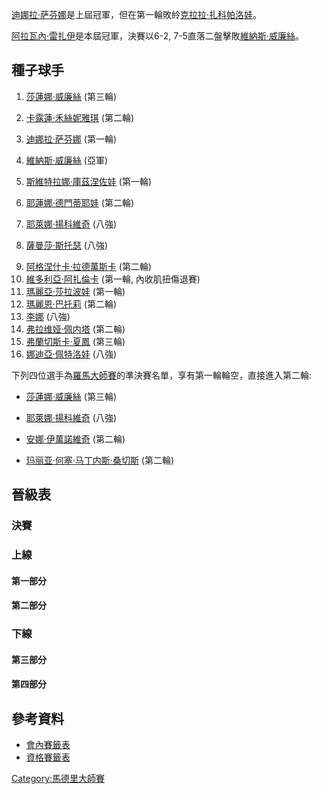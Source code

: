 {{noteTA|G1=Tennis
|1=zh-hans:圈;zh-hant:輪
|2=zh-hans:半区;zh-hant:半部;
|3=zh-hans:半决赛;zh-hk:準決賽;zh-tw:四強;
|4=zh-hans:半準决赛;zh-hk:半準決賽;zh-tw:八強;
}}

{{TennisEvents|2010|馬德里公開賽|
| defchamp = {{flagicon|RUS}} [[迪娜拉·萨芬娜|迪娜拉·萨芬娜]]
| champ = {{flagicon|FRA}} [[阿拉瓦內·雷扎伊|阿拉瓦內·雷扎伊]]
| runner = {{flagicon|USA}} [[維納斯·威廉絲|維納斯·威廉絲]]
| score = 6-2, 7-5
}}

{{main|2010年馬德里大師賽}}

[[迪娜拉·萨芬娜|迪娜拉·萨芬娜]]是上屆冠軍，但在第一輪敗紷[[克拉拉·扎科帕洛娃|克拉拉·扎科帕洛娃]]。

[[阿拉瓦內·雷扎伊|阿拉瓦內·雷扎伊]]是本屆冠軍，決賽以6-2, 7-5直落二盤擊敗[[維納斯·威廉絲|維納斯·威廉絲]]。

==種子球手==

{{col-begin}}
{{col-2}}
# {{flagicon|USA}} [[莎蓮娜·威廉絲|莎蓮娜·威廉絲]] (第三輪)
# {{flagicon|DEN}} [[卡露蓮·禾絲妮雅琪|卡露蓮·禾絲妮雅琪]] (第二輪)
# {{flagicon|RUS}} [[迪娜拉·萨芬娜|迪娜拉·萨芬娜]] (第一輪)
# {{flagicon|USA}} [[維納斯·威廉絲|維納斯·威廉絲]] (亞軍)
# {{flagicon|RUS}} [[斯維特拉娜·庫茲涅佐娃|斯維特拉娜·庫茲涅佐娃]] (第一輪)
# {{flagicon|RUS}} [[耶蓮娜·德門蒂耶娃|耶蓮娜·德門蒂耶娃]] (第二輪)
# {{flagicon|SRB}} [[耶萊娜·揚科維奇|耶萊娜·揚科維奇]] (八強)
# {{flagicon|AUS}} [[薩曼莎·斯托瑟|薩曼莎·斯托瑟]] (八強)
{{col-2}}
<ol start="9">
<li> {{flagicon|POL}} [[阿格涅什卡·拉德萬斯卡|阿格涅什卡·拉德萬斯卡]] (第二輪)
<li> {{flagicon|BLR}} [[維多利亞·阿扎倫卡|維多利亞·阿扎倫卡]] (第一輪, 內收肌扭傷退賽)
<li> {{flagicon|RUS}} [[瑪麗亞·莎拉波娃|瑪麗亞·莎拉波娃]] (第一輪)
<li> {{flagicon|FRA}} [[瑪麗恩·巴托莉|瑪麗恩·巴托莉]] (第二輪)
<li> {{flagicon|CHN}} [[李娜_(网球运动员)|李娜]] (八強)
<li> {{flagicon|ITA}} [[弗拉维娅·佩内塔|弗拉维娅·佩内塔]] (第二輪)
<li> {{flagicon|ITA}} [[弗蘭切斯卡·夏鳳|弗蘭切斯卡·夏鳳]] (第三輪)
<li> {{flagicon|RUS}} [[娜迪亞·佩特洛娃|娜迪亞·佩特洛娃]] (八強)
</ol>
{{col-end}}

下列四位選手為[[2010年羅馬大師賽|羅馬大師賽]]的準決賽名單，享有第一輪輪空，直接進入第二輪:
* {{flagicon|USA}} [[莎蓮娜·威廉絲|莎蓮娜·威廉絲]] (第三輪)
* {{flagicon|SRB}} [[耶萊娜·揚科維奇|耶萊娜·揚科維奇]] (八強)
* {{flagicon|SRB}} [[安娜·伊萬諾維奇|安娜·伊萬諾維奇]] (第二輪)
* {{flagicon|ESP}} [[玛丽亚·何塞·马丁内斯·桑切斯|玛丽亚·何塞·马丁内斯·桑切斯]] (第二輪)

==晉級表==
{{Draw key}}
===決賽===
{{8TeamBracket-Tennis3
| RD1=八強
| RD2=四強
| RD3=決賽

| team-width=175

| RD1-seed1=16
| RD1-team1={{flagicon|RUS}} [[娜迪亞·佩特洛娃|佩特洛娃]]
| RD1-score1-1=1
| RD1-score1-2='''6
| RD1-score1-3=4
| RD1-seed2= 
| RD1-team2={{flagicon|CZE}} '''[[露絲·莎法洛法|莎法洛法]]
| RD1-score2-1='''6
| RD1-score2-2=1
| RD1-score2-3='''6

| RD1-seed3= 
| RD1-team3='''{{flagicon|FRA}} [[阿拉瓦內·雷扎伊|雷扎伊]]
| RD1-score3-1='''7
| RD1-score3-2='''6
| RD1-score3-3= 
| RD1-seed4=7
| RD1-team4={{flagicon|SRB}} [[耶萊娜·揚科維奇|揚科維奇]]
| RD1-score4-1=5
| RD1-score4-2=4
| RD1-score4-3= 

| RD1-seed5=8
| RD1-team5={{flagicon|AUS}} [[薩曼莎·斯托瑟|斯托瑟]]
| RD1-score5-1=3
| RD1-score5-2=3
| RD1-score5-3= 
| RD1-seed6=4
| RD1-team6={{flagicon|USA}} '''[[維納斯·威廉絲|V 威廉絲]]
| RD1-score6-1='''6
| RD1-score6-2='''6
| RD1-score6-3= 

| RD1-seed7= 
| RD1-team7={{flagicon|ISR}} '''[[莎哈爾·佩爾|佩爾]]
| RD1-score7-1='''6
| RD1-score7-2=3
| RD1-score7-3='''6
| RD1-seed8=13
| RD1-team8={{flagicon|CHN}} [[李娜_(网球运动员)|李娜]]
| RD1-score8-1=4
| RD1-score8-2='''6
| RD1-score8-3=4

| RD2-seed1= 
| RD2-team1={{flagicon|CZE}} [[露絲·莎法洛法|莎法洛法]]
| RD2-score1-1=1
| RD2-score1-2=r
| RD2-score1-3= 
| RD2-seed2= 
| RD2-team2='''{{flagicon|FRA}} [[阿拉瓦內·雷扎伊|雷扎伊]]
| RD2-score2-1='''6
| RD2-score2-2= 
| RD2-score2-3= 

| RD2-seed3=4
| RD2-team3={{flagicon|USA}} '''[[維納斯·威廉絲|V 威廉絲]]
| RD2-score3-1='''6
| RD2-score3-2='''6
| RD2-score3-3= 
| RD2-seed4= 
| RD2-team4={{flagicon|ISR}} [[莎哈爾·佩爾|佩爾]]
| RD2-score4-1=3
| RD2-score4-2=0
| RD2-score4-3= 

| RD3-seed1= 
| RD3-team1='''{{flagicon|FRA}} [[阿拉瓦內·雷扎伊|雷扎伊]]
| RD3-score1-1='''6
| RD3-score1-2='''7
| RD3-score1-3= 
| RD3-seed2=4
| RD3-team2={{flagicon|USA}} [[維納斯·威廉絲|V 威廉絲]]
| RD3-score2-1=2
| RD3-score2-2=5
| RD3-score2-3= 
}}

===上線===
====第一部分====
{{16TeamBracket-Compact-Tennis3-Byes
| RD1=第一輪
| RD2=第二輪
| RD3=第三輪
| RD4=八強

| RD1-seed03= 
| RD1-team03='''{{flagicon|RUS}} [[菲娜·杜舒芬娜|杜舒芬娜]]
| RD1-score03-1='''6
| RD1-score03-2='''6
| RD1-score03-3= 
| RD1-seed04=Q
| RD1-team04={{flagicon|BEL}} [[Kirsten_Flipkens|K Flipkens]]
| RD1-score04-1=2
| RD1-score04-2=1
| RD1-score04-3= 

| RD1-seed05= 
| RD1-team05='''{{flagicon|RUS}} [[安娜斯塔西亞·帕夫柳琴科娃|帕夫柳琴科娃]]
| RD1-score05-1='''6
| RD1-score05-2='''7
| RD1-score05-3= 
| RD1-seed06= 
| RD1-team06={{flagicon|SVK}} [[達妮埃拉·漢圖霍娃|漢圖霍娃]]
| RD1-score06-1=4
| RD1-score06-2=6<sup>2</sup>
| RD1-score06-3= 

| RD1-seed07= 
| RD1-team07={{flagicon|RUS}} [[艾蓮娜·費絲蓮娜|費絲蓮娜]]
| RD1-score07-1='''6
| RD1-score07-2=2
| RD1-score07-3=3
| RD1-seed08=16
| RD1-team08={{flagicon|RUS}} '''[[娜迪亞·佩特洛娃|佩特洛娃]]'''
| RD1-score08-1=4
| RD1-score08-2='''6
| RD1-score08-3='''6

| RD1-seed09=11
| RD1-team09={{flagicon|RUS}} [[瑪麗亞·莎拉波娃|莎拉波娃]]
| RD1-score09-1=4
| RD1-score09-2=3
| RD1-score09-3= 
| RD1-seed10= 
| RD1-team10={{flagicon|CZE}} '''[[露絲·莎法洛法|莎法洛法]]
| RD1-score10-1='''6
| RD1-score10-2='''6
| RD1-score10-3= 

| RD1-seed11= 
| RD1-team11={{flagicon|BLR}} '''[[Olga_Govortsova|O Govortsova]]
| RD1-score11-1='''7
| RD1-score11-2='''6
| RD1-score11-3= 
| RD1-seed12=LL
| RD1-team12={{flagicon|ITA}} [[塔蒂亞娜·加爾賓|加爾賓]]
| RD1-score12-1=5
| RD1-score12-2=2
| RD1-score12-3= 

| RD1-seed13= 
| RD1-team13='''{{flagicon|ROU}} [[Alexandra_Dulgheru|A Dulgheru]]
| RD1-score13-1='''6
| RD1-score13-2= 
| RD1-score13-3= 
| RD1-seed14= 
| RD1-team14={{flagicon|HUN}} [[Melinda_Czink|M Czink]]
| RD1-score14-1=1
| RD1-score14-2=r
| RD1-score14-3= 

| RD1-seed15= 
| RD1-team15={{flagicon|CAN}} [[雅歷珊查·禾絲妮雅克|禾絲妮雅克]]
| RD1-score15-1=0
| RD1-score15-2=1
| RD1-score15-3= 
| RD1-seed16=6
| RD1-team16={{flagicon|RUS}} '''[[耶蓮娜·德門蒂耶娃|德門蒂耶娃]]
| RD1-score16-1='''6
| RD1-score16-2='''6
| RD1-score16-3= 

| RD2-seed01=1
| RD2-team01={{flagicon|USA}} '''[[莎蓮娜·威廉絲|S 威廉絲]]
| RD2-score01-1=6<sup>2</sup>
| RD2-score01-2='''7
| RD2-score01-3='''7
| RD2-seed02= 
| RD2-team02={{flagicon|RUS}} [[菲娜·杜舒芬娜|杜舒芬娜]]
| RD2-score02-1='''7
| RD2-score02-2=6<sup>5</sup>
| RD2-score02-3=6<sup>5</sup>

| RD2-seed03= 
| RD2-team03={{flagicon|RUS}} [[安娜斯塔西亞·帕夫柳琴科娃|帕夫柳琴科娃]]
| RD2-score03-1=2
| RD2-score03-2=5
| RD2-score03-3= 
| RD2-seed04=16
| RD2-team04={{flagicon|RUS}} '''[[娜迪亞·佩特洛娃|佩特洛娃]]
| RD2-score04-1='''6
| RD2-score04-2='''7
| RD2-score04-3= 

| RD2-seed05= 
| RD2-team05={{flagicon|CZE}} '''[[露絲·莎法洛法|莎法洛法]]
| RD2-score05-1=4
| RD2-score05-2='''6
| RD2-score05-3='''7
| RD2-seed06= 
| RD2-team06={{flagicon|BLR}} [[Olga_Govortsova|O Govortsova]]
| RD2-score06-1='''6
| RD2-score06-2=2
| RD2-score06-3=5

| RD2-seed07= 
| RD2-team07='''{{flagicon|ROU}} [[Alexandra_Dulgheru|A Dulgheru]]
| RD2-score07-1='''6
| RD2-score07-2=3
| RD2-score07-3='''7
| RD2-seed08=6
| RD2-team08={{flagicon|RUS}} [[耶蓮娜·德門蒂耶娃|德門蒂耶娃]]
| RD2-score08-1=1
| RD2-score08-2='''6
| RD2-score08-3=5

| RD3-seed01=1
| RD3-team01={{flagicon|USA}} [[莎蓮娜·威廉絲|S 威廉絲]]
| RD3-score01-1='''6
| RD3-score01-2=2
| RD3-score01-3=3
| RD3-seed02=16
| RD3-team02={{flagicon|RUS}} '''[[娜迪亞·佩特洛娃|佩特洛娃]]
| RD3-score02-1=4
| RD3-score02-2='''6
| RD3-score02-3='''6

| RD3-seed03= 
| RD3-team03={{flagicon|CZE}} '''[[露絲·莎法洛法|莎法洛法]]
| RD3-score03-1=6<sup>4</sup>
| RD3-score03-2='''6
| RD3-score03-3='''7
| RD3-seed04= 
| RD3-team04={{flagicon|ROU}} [[Alexandra_Dulgheru|A Dulgheru]]
| RD3-score04-1='''7
| RD3-score04-2=1
| RD3-score04-3=6<sup>6</sup>

| RD4-seed01=16
| RD4-team01={{flagicon|RUS}} [[娜迪亞·佩特洛娃|佩特洛娃]]
| RD4-score01-1=1
| RD4-score01-2='''6
| RD4-score01-3=4
| RD4-seed02= 
| RD4-team02={{flagicon|CZE}} '''[[露絲·莎法洛法|莎法洛法]]
| RD4-score02-1='''6
| RD4-score02-2=1
| RD4-score02-3='''6
}}

====第二部分====
{{16TeamBracket-Compact-Tennis3-Byes
| RD1=第一輪
| RD2=第二輪
| RD3=第三輪
| RD4=八強

| RD1-seed01=3
| RD1-team01={{flagicon|RUS}} [[迪娜拉·萨芬娜|萨芬娜]]
| RD1-score01-1=6<sup>1</sup>
| RD1-score01-2=6<sup>3</sup>
| RD1-score01-3= 
| RD1-seed02=Q
| RD1-team02={{flagicon|CZE}} '''[[克拉拉·扎科帕洛娃|扎科帕洛娃]]'''
| RD1-score02-1='''7
| RD1-score02-2='''7
| RD1-score02-3= 

| RD1-seed03= 
| RD1-team03={{flagicon|BEL}} [[賈斯汀·海寧|海寧]]
| RD1-score03-1='''6
| RD1-score03-2=5
| RD1-score03-3=0
| RD1-seed04= 
| RD1-team04={{flagicon|FRA}} '''[[阿拉瓦內·雷扎伊|雷扎伊]]
| RD1-score04-1=4
| RD1-score04-2='''7
| RD1-score04-3='''6

| RD1-seed05= 
| RD1-team05={{flagicon|GER}} '''[[Andrea_Petkovic|A Petkovic]]'''
| RD1-score05-1=6<sup>3</sup>
| RD1-score05-2='''6
| RD1-score05-3='''7
| RD1-seed06= 
| RD1-team06={{flagicon|ITA}} [[Sara_Errani|S Errani]]
| RD1-score06-1='''7
| RD1-score06-2=1
| RD1-score06-3=5

| RD1-seed07= 
| RD1-team07={{flagicon|ROU}} [[Sorana_Cîrstea|S Cîrstea]]
| RD1-score07-1=1
| RD1-score07-2='''6
| RD1-score07-3=1
| RD1-seed08=14
| RD1-team08={{flagicon|ITA}} '''[[弗拉维娅·佩内塔|佩内塔]]
| RD1-score08-1='''6
| RD1-score08-2=1
| RD1-score08-3='''6

| RD1-seed09=12
| RD1-team09={{flagicon|FRA}} '''[[瑪麗恩·巴托莉|巴托莉]]
| RD1-score09-1=3
| RD1-score09-2='''6
| RD1-score09-3='''6
| RD1-seed10= 
| RD1-team10={{flagicon|SLO}} [[Polona_Hercog|P Hercog]]
| RD1-score10-1='''6
| RD1-score10-2=4
| RD1-score10-3=4

| RD1-seed11= 
| RD1-team11={{flagicon|CHN}} [[鄭潔|鄭]]
| RD1-score11-1='''6
| RD1-score11-2=3
| RD1-score11-3=2
| RD1-seed12= 
| RD1-team12={{nowrap|{{flagicon|ESP}} '''[[安娜貝爾·梅迪娜·加里格斯|梅迪娜·加里格斯]]}}
| RD1-score12-1=3
| RD1-score12-2='''6
| RD1-score12-3='''6

| RD2-seed01=Q
| RD2-team01={{flagicon|CZE}} [[克拉拉·扎科帕洛娃|扎科帕洛娃]]
| RD2-score01-1=3
| RD2-score01-2=5
| RD2-score01-3= 
| RD2-seed02= 
| RD2-team02={{flagicon|FRA}} '''[[阿拉瓦內·雷扎伊|雷扎伊]]
| RD2-score02-1='''6
| RD2-score02-2='''7
| RD2-score02-3= 

| RD2-seed03= 
| RD2-team03={{flagicon|GER}} '''[[Andrea_Petkovic|A Petkovic]]
| RD2-score03-1='''7
| RD2-score03-2='''6
| RD2-score03-3= 
| RD2-seed04=14
| RD2-team04={{flagicon|ITA}} [[弗拉维娅·佩内塔|佩内塔]]
| RD2-score04-1=6<sup>3</sup>
| RD2-score04-2=3
| RD2-score04-3= 

| RD2-seed05=12
| RD2-team05={{flagicon|FRA}} [[瑪麗恩·巴托莉|巴托莉]]
| RD2-score05-1=2
| RD2-score05-2=0
| RD2-score05-3= 
| RD2-seed06= 
| RD2-team06={{nowrap|{{flagicon|ESP}} '''[[安娜貝爾·梅迪娜·加里格斯|梅迪娜·加里格斯]]}}
| RD2-score06-1='''6
| RD2-score06-2='''6
| RD2-score06-3= 

| RD2-seed07=WC
| RD2-team07={{flagicon|SRB}} [[安娜·伊萬諾維奇|伊萬諾維奇]]
| RD2-score07-1='''6
| RD2-score07-2=4
| RD2-score07-3=1
| RD2-seed08=7
| RD2-team08={{flagicon|SRB}} '''[[耶萊娜·揚科維奇|揚科維奇]] 
| RD2-score08-1=4
| RD2-score08-2='''6
| RD2-score08-3='''6

| RD3-seed01= 
| RD3-team01={{flagicon|FRA}} '''[[阿拉瓦內·雷扎伊|雷扎伊]]
| RD3-score01-1='''6
| RD3-score01-2='''7
| RD3-score01-3= 
| RD3-seed02= 
| RD3-team02={{flagicon|GER}} [[Andrea_Petkovic|A Petkovic]]
| RD3-score02-1=4
| RD3-score02-2=6<sup>8</sup>
| RD3-score02-3= 

| RD3-seed03= 
| RD3-team03={{nowrap|{{flagicon|ESP}} [[安娜貝爾·梅迪娜·加里格斯|梅迪娜·加里格斯]]}}
| RD3-score03-1=2
| RD3-score03-2=0
| RD3-score03-3= 
| RD3-seed04=7
| RD3-team04={{flagicon|SRB}} '''[[耶萊娜·揚科維奇|揚科維奇]]
| RD3-score04-1='''6
| RD3-score04-2='''6
| RD3-score04-3= 

| RD4-seed01= 
| RD4-team01={{flagicon|FRA}} '''[[阿拉瓦內·雷扎伊|雷扎伊]]
| RD4-score01-1='''7
| RD4-score01-2='''6
| RD4-score01-3= 
| RD4-seed02=7
| RD4-team02={{flagicon|SRB}} [[耶萊娜·揚科維奇|揚科維奇]]
| RD4-score02-1=5
| RD4-score02-2=4
| RD4-score02-3= 
}}

===下線===
====第三部分====
{{16TeamBracket-Compact-Tennis3-Byes
| RD1=第一輪
| RD2=第二輪
| RD3=第三輪
| RD4=八強

| RD1-seed01=8
| RD1-team01={{flagicon|AUS}} '''[[薩曼莎·斯托瑟|斯托瑟]]
| RD1-score01-1='''7
| RD1-score01-2='''7
| RD1-score01-3= 
| RD1-seed02= 
| RD1-team02={{flagicon|ARG}} [[姬絲拉·杜高|杜高]]
| RD1-score02-1=6<sup>3</sup>
| RD1-score02-2=5
| RD1-score02-3= 

| RD1-seed05= 
| RD1-team05={{flagicon|HUN}} [[扎维·阿格妮斯|阿格妮斯]]
| RD1-score05-1=2
| RD1-score05-2=r
| RD1-score05-3= 
| RD1-seed06= 
| RD1-team06={{flagicon|SUI}} '''[[帕蒂·施尼德|施尼德]]
| RD1-score06-1=5
| RD1-score06-2= 
| RD1-score06-3= 

| RD1-seed07= 
| RD1-team07={{flagicon|RUS}} [[玛丽亚·基里连科|基里连科]]
| RD1-score07-1=2
| RD1-score07-2=2
| RD1-score07-3= 
| RD1-seed08=9
| RD1-team08='''{{flagicon|POL}} [[阿格涅什卡·拉德萬斯卡|拉德萬斯卡]]
| RD1-score08-1='''6
| RD1-score08-2='''6
| RD1-score08-3= 

| RD1-seed09=15
| RD1-team09={{flagicon|ITA}} '''[[弗蘭切斯卡·夏鳳|夏鳳]]
| RD1-score09-1='''6
| RD1-score09-2='''6
| RD1-score09-3= 
| RD1-seed10=Q
| RD1-team10={{flagicon|FRA}} [[阿丽泽·科奈|科奈]]
| RD1-score10-1=2
| RD1-score10-2=2
| RD1-score10-3= 

| RD1-seed11= 
| RD1-team11={{flagicon|KAZ}} [[Yaroslava_Shvedova|Y Shvedova]]
| RD1-score11-1=4
| RD1-score11-2='''6
| RD1-score11-3=3
| RD1-seed12=WC
| RD1-team12='''{{flagicon|AUT}} [[西比爾·巴默爾|巴默爾]]
| RD1-score12-1='''6
| RD1-score12-2=3
| RD1-score12-3='''6

| RD1-seed13= 
| RD1-team13='''{{flagicon|RUS}} [[薇拉·兹沃纳列娃|兹沃纳列娃]]
| RD1-score13-1='''6
| RD1-score13-2='''6
| RD1-score13-3= 
| RD1-seed14= 
| RD1-team14={{flagicon|USA}} [[梅蘭妮·歐丁|歐丁]]
| RD1-score14-1=3
| RD1-score14-2=4
| RD1-score14-3= 

| RD1-seed15=Q
| RD1-team15={{flagicon|SUI}} [[Stefanie_Vögele|S Vögele]]
| RD1-score15-1=4
| RD1-score15-2=2
| RD1-score15-3= 
| RD1-seed16=4
| RD1-team16={{flagicon|USA}} '''[[維納斯·威廉絲|V 威廉絲]]
| RD1-score16-1='''6
| RD1-score16-2='''6
| RD1-score16-3= 

| RD2-seed01=8
| RD2-team01={{flagicon|AUS}} '''[[薩曼莎·斯托瑟|斯托瑟]]
| RD2-score01-1='''7
| RD2-score01-2='''6
| RD2-score01-3= 
| RD2-seed02= 
| RD2-team02={{Nowrap|{{flagicon|ESP}} [[玛丽亚·何塞·马丁内斯·桑切斯|马丁内斯·桑切斯]]}}
| RD2-score02-1=6<sup>2</sup>
| RD2-score02-2=4
| RD2-score02-3= 

| RD2-seed03= 
| RD2-team03={{flagicon|SUI}} '''[[帕蒂·施尼德|施尼德]]
| RD2-score03-1=3
| RD2-score03-2='''6
| RD2-score03-3='''6
| RD2-seed04=9
| RD2-team04={{flagicon|POL}} [[阿格涅什卡·拉德萬斯卡|拉德萬斯卡]]
| RD2-score04-1='''6
| RD2-score04-2=4
| RD2-score04-3=4

| RD2-seed05=15
| RD2-team05={{flagicon|ITA}} '''[[弗蘭切斯卡·夏鳳|夏鳳]]
| RD2-score05-1='''6
| RD2-score05-2='''6
| RD2-score05-3= 
| RD2-seed06=WC
| RD2-team06={{flagicon|AUT}} [[西比爾·巴默爾|巴默爾]]
| RD2-score06-1=2
| RD2-score06-2=1
| RD2-score06-3= 

| RD2-seed07= 
| RD2-team07={{flagicon|RUS}} [[薇拉·兹沃纳列娃|兹沃纳列娃]]
| RD2-score07-1=5
| RD2-score07-2=3
| RD2-score07-3= 
| RD2-seed08=4
| RD2-team08={{flagicon|USA}} '''[[維納斯·威廉絲|V 威廉絲]]'''
| RD2-score08-1='''7
| RD2-score08-2='''6
| RD2-score08-3= 

| RD3-seed01=8
| RD3-team01={{flagicon|AUS}} '''[[薩曼莎·斯托瑟|斯托瑟]]'''
| RD3-score01-1='''7
| RD3-score01-2='''6
| RD3-score01-3= 
| RD3-seed02= 
| RD3-team02={{flagicon|SUI}} [[帕蒂·施尼德|施尼德]]
| RD3-score02-1=6<sup>3</sup>
| RD3-score02-2=2
| RD3-score02-3= 

| RD3-seed03=15
| RD3-team03={{flagicon|ITA}} [[弗蘭切斯卡·夏鳳|夏鳳]]
| RD3-score03-1='''6
| RD3-score03-2=1
| RD3-score03-3=2
| RD3-seed04=4
| RD3-team04={{flagicon|USA}} '''[[維納斯·威廉絲|V 威廉絲]]
| RD3-score04-1=3
| RD3-score04-2='''6
| RD3-score04-3='''6

| RD4-seed01=8
| RD4-team01={{flagicon|AUS}} [[薩曼莎·斯托瑟|斯托瑟]]
| RD4-score01-1=3
| RD4-score01-2=3
| RD4-score01-3= 
| RD4-seed02=4
| RD4-team02={{flagicon|USA}} '''[[維納斯·威廉絲|V 威廉絲]]
| RD4-score02-1='''6
| RD4-score02-2='''6
| RD4-score02-3= 
}}

====第四部分====
{{16TeamBracket-Compact-Tennis3-Byes
| RD1=第一輪
| RD2=第二輪
| RD3=第三輪
| RD4=八強

| RD1-seed01=5
| RD1-team01={{flagicon|RUS}} [[斯維特拉娜·庫茲涅佐娃|庫茲涅佐娃]]
| RD1-score01-1=3
| RD1-score01-2='''6
| RD1-score01-3=0
| RD1-seed02= 
| RD1-team02={{flagicon|ISR}} '''[[莎哈爾·佩爾|佩爾]]
| RD1-score02-1='''6
| RD1-score02-2=2
| RD1-score02-3='''6

| RD1-seed03=Q
| RD1-team03={{flagicon|UZB}} [[Akgul_Amanmuradova|A Amanmuradova]]
| RD1-score03-1=3
| RD1-score03-2=2
| RD1-score03-3= 
| RD1-seed04= 
| RD1-team04={{flagicon|RUS}} '''[[阿麗莎·克萊班諾娃|克萊班諾娃]]'''
| RD1-score04-1='''6
| RD1-score04-2='''6
| RD1-score04-3= 

| RD1-seed05=WC
| RD1-team05={{flagicon|ESP}} [[比希尼婭·魯阿諾·帕斯夸爾|魯阿諾·帕斯夸爾]]
| RD1-score05-1=3
| RD1-score05-2=2
| RD1-score05-3= 
| RD1-seed06=WC
| RD1-team06={{flagicon|ESP}} '''[[Arantxa_Parra_Santonja|A Parra Santonja]]
| RD1-score06-1='''6
| RD1-score06-2='''6
| RD1-score06-3= 

| RD1-seed07=WC
| RD1-team07='''{{flagicon|CHN}} [[彭帥|彭]]
| RD1-score07-1=3
| RD1-score07-2= 
| RD1-score07-3= 
| RD1-seed08=10
| RD1-team08={{flagicon|BLR}} [[維多利亞·阿扎倫卡|阿扎倫卡]]
| RD1-score08-1=0
| RD1-score08-2=r
| RD1-score08-3= 

| RD1-seed09=13
| RD1-team09={{flagicon|CHN}} '''[[李娜_(网球运动员)|李]]
| RD1-score09-1='''6
| RD1-score09-2='''6
| RD1-score09-3= 
| RD1-seed10=Q
| RD1-team10={{flagicon|ESP}} [[Beatriz_García_Vidagany|B García Vidagany]]
| RD1-score10-1=0
| RD1-score10-2=2
| RD1-score10-3= 

| RD1-seed11= 
| RD1-team11={{flagicon|SVK}} '''[[多米尼卡·齐布尔科娃|齐布尔科娃]]
| RD1-score11-1='''6
| RD1-score11-2='''6
| RD1-score11-3= 
| RD1-seed12=Q
| RD1-team12={{flagicon|CZE}} [[伊韋塔·貝內索娃|貝內索娃]]
| RD1-score12-1=2
| RD1-score12-2=2
| RD1-score12-3= 

| RD1-seed13= 
| RD1-team13={{flagicon|SVK}} [[Magdaléna_Rybáriková|M Rybáriková]]
| RD1-score13-1='''6
| RD1-score13-2=1
| RD1-score13-3=4
| RD1-seed14= 
| RD1-team14={{flagicon|UKR}} '''[[阿廖娜·邦达连科|邦达连科]]
| RD1-score14-1=2
| RD1-score14-2='''6
| RD1-score14-3='''6

| RD1-seed15=Q
| RD1-team15={{flagicon|CZE}} [[佩特拉·克維托娃|克維托娃]]
| RD1-score15-1=4
| RD1-score15-2=2
| RD1-score15-3= 
| RD1-seed16=2
| RD1-team16={{flagicon|DEN}} '''[[卡露蓮·禾絲妮雅琪|禾絲妮雅琪]]
| RD1-score16-1='''6
| RD1-score16-2='''6
| RD1-score16-3= 

| RD2-seed01= 
| RD2-team01={{flagicon|ISR}} '''[[莎哈爾·佩爾|佩爾]]
| RD2-score01-1='''7
| RD2-score01-2='''6
| RD2-score01-3= 
| RD2-seed02= 
| RD2-team02={{flagicon|RUS}} [[阿麗莎·克萊班諾娃|克萊班諾娃]]
| RD2-score02-1=6<sup>4</sup>
| RD2-score02-2=0
| RD2-score02-3= 

| RD2-seed03=WC
| RD2-team03={{flagicon|ESP}} '''[[Arantxa_Parra_Santonja|A Parra Santonja]]
| RD2-score03-1=1
| RD2-score03-2='''7
| RD2-score03-3='''6
| RD2-seed04=WC
| RD2-team04={{flagicon|CHN}} [[彭帥|彭]]
| RD2-score04-1='''6
| RD2-score04-2=6<sup>1</sup>
| RD2-score04-3=3

| RD2-seed05=13
| RD2-team05={{flagicon|CHN}} '''[[李娜_(网球运动员)|李]]
| RD2-score05-1='''6
| RD2-score05-2=3
| RD2-score05-3='''7
| RD2-seed06= 
| RD2-team06={{flagicon|SVK}} [[多米尼卡·齐布尔科娃|齐布尔科娃]]
| RD2-score06-1=2
| RD2-score06-2='''6
| RD2-score06-3=5

| RD2-seed07= 
| RD2-team07={{flagicon|UKR}} '''[[阿廖娜·邦达连科|邦达连科]]
| RD2-score07-1='''6
| RD2-score07-2='''6
| RD2-score07-3= 
| RD2-seed08=2
| RD2-team08={{flagicon|DEN}} [[卡露蓮·禾絲妮雅琪|禾絲妮雅琪]]
| RD2-score08-1=2
| RD2-score08-2=3
| RD2-score08-3= 

| RD3-seed01= 
| RD3-team01={{flagicon|ISR}} '''[[莎哈爾·佩爾|佩爾]]
| RD3-score01-1='''7
| RD3-score01-2='''6
| RD3-score01-3= 
| RD3-seed02=WC
| RD3-team02={{flagicon|ESP}} [[Arantxa_Parra_Santonja|A Parra Santonja]]
| RD3-score02-1=5
| RD3-score02-2=2
| RD3-score02-3= 

| RD3-seed03=13
| RD3-team03={{flagicon|CHN}} '''[[李娜_(网球运动员)|李]]'''
| RD3-score03-1='''6
| RD3-score03-2='''6
| RD3-score03-3= 
| RD3-seed04= 
| RD3-team04={{flagicon|UKR}} [[阿廖娜·邦达连科|邦达连科]]
| RD3-score04-1=3
| RD3-score04-2=4
| RD3-score04-3= 

| RD4-seed01= 
| RD4-team01={{flagicon|ISR}} '''[[莎哈爾·佩爾|佩爾]]'''
| RD4-score01-1='''6
| RD4-score01-2=3
| RD4-score01-3='''6
| RD4-seed02=13
| RD4-team02={{flagicon|CHN}} [[李娜_(网球运动员)|李]]
| RD4-score02-1=4
| RD4-score02-2='''6
| RD4-score02-3=4
}}

==參考資料==
*[https://web.archive.org/web/20100601214145/http://www.sonyericssonwtatour.com/SEWTATour-Archive/posting/2010/1038/MDS.pdf 會內賽籤表]
*[https://web.archive.org/web/20100601214156/http://www.sonyericssonwtatour.com/SEWTATour-Archive/posting/2010/1038/QS.pdf 資格賽籤表]

[[Category:馬德里大師賽|Category:馬德里大師賽]]
